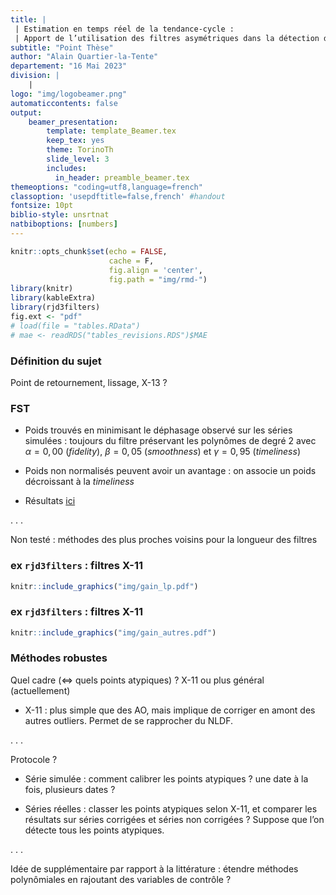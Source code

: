 ```yaml
---
title: |
 | Estimation en temps réel de la tendance-cycle :
 | Apport de l’utilisation des filtres asymétriques dans la détection des points de retournement
subtitle: "Point Thèse"
author: "Alain Quartier-la-Tente"
departement: "16 Mai 2023"
division: |
    | 
logo: "img/logobeamer.png"
automaticcontents: false
output:
    beamer_presentation:
        template: template_Beamer.tex
        keep_tex: yes
        theme: TorinoTh
        slide_level: 3
        includes:
          in_header: preamble_beamer.tex
themeoptions: "coding=utf8,language=french"
classoption: 'usepdftitle=false,french' #handout
fontsize: 10pt
biblio-style: unsrtnat
natbiboptions: [numbers]
---
```


```r
knitr::opts_chunk$set(echo = FALSE,
                      cache = F,
                      fig.align = 'center',
                      fig.path = "img/rmd-")
library(knitr)
library(kableExtra)
library(rjd3filters)
fig.ext <- "pdf"
# load(file = "tables.RData")
# mae <- readRDS("tables_revisions.RDS")$MAE
```

### Définition du sujet

Point de retournement, lissage, X-13 ?

### FST

- Poids trouvés en minimisant le déphasage observé sur les séries simulées : toujours du filtre préservant les polynômes de degré 2 avec $\alpha = 0,00$ (*fidelity*), $\beta  =0,05$ (*smoothness*) et $\gamma = 0,95$ (*timeliness*)


- Poids non normalisés peuvent avoir un avantage : on associe un poids décroissant à la *timeliness*

- Résultats [ici](https://aqlt.github.io/DT-est-tr-tc/sec-comparison.html#comparaison-des-filtres-polynomiaux-locaux-et-des-filtres-rkhs)

. . .

Non testé : méthodes des plus proches voisins pour la longueur des filtres 


### ex `rjd3filters` : filtres X-11

```r
knitr::include_graphics("img/gain_lp.pdf")
```

### ex `rjd3filters` : filtres X-11

```r
knitr::include_graphics("img/gain_autres.pdf")
```

### Méthodes robustes

Quel cadre ($\iff$ quels points atypiques) ? X-11 ou plus général (actuellement)

- X-11 : plus simple que des AO, mais implique de corriger en amont des autres outliers.
Permet de se rapprocher du NLDF.

. . .

Protocole ?

- Série simulée : comment calibrer les points atypiques ? une date à la fois, plusieurs dates ?

- Séries réelles : classer les points atypiques selon X-11, et comparer les résultats sur séries corrigées et séries non corrigées ? Suppose que l'on détecte tous les points atypiques.

. . .

Idée de supplémentaire par rapport à la littérature : étendre méthodes polynômiales en rajoutant des variables de contrôle ?
